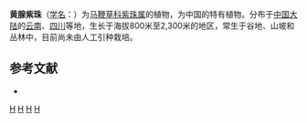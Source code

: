 {{Speciesbox 
| taxon = Callicarpa luteopunctata
| authority = H. T. Chang
}}

'''黄腺紫珠'''（[[学名|学名]]：{{lang|la|''Callicarpa luteopunctata''}}）为[[马鞭草科|马鞭草科]][[紫珠属|紫珠属]]的植物，为中国的特有植物。分布于[[中国大陆|中国大陆]]的[[云南|云南]]、[[四川|四川]]等地，生长于海拔800米至2,300米的地区，常生于谷地、山坡和丛林中，目前尚未由人工引种栽培。

== 参考文献 ==
<div class="references-small">
* {{cite web| url =http://www.bioinfo.cn/db05/KmzwSpecies.php?action=view&id=24005| title =黄腺紫珠| work =《中国高等植物数据库全库》| publisher =中国科学院微生物研究所| author =昆明植物研究所| accessdate =2009-02-25| deadurl =yes| archiveurl =https://web.archive.org/web/20160305020434/http://www.bioinfo.cn/db05/KmzwSpecies.php?action=view&id=24005| archivedate =2016-03-05}}
</div>
{{Taxonbar}}

[[Category:紫珠属|H]]
[[Category:中國特有植物|H]]
[[Category:云南植物|H]]
[[Category:四川植物|H]]